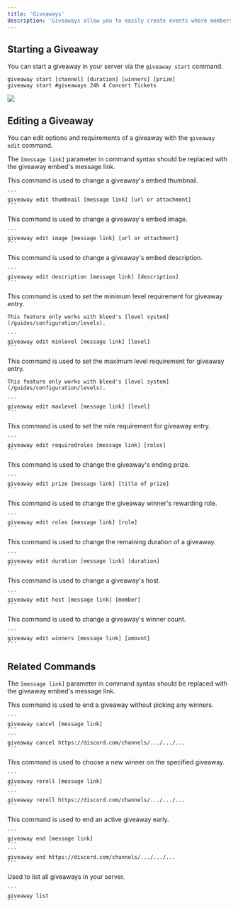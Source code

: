 ```yaml
---
title: 'Giveaways'
description: 'Giveaways allow you to easily create events where members have the chance to win set prizes.'
---
```


## Starting a Giveaway

You can start a giveaway in your server via the `giveaway start` command.

```
giveaway start [channel] [duration] [winners] [prize]
giveaway start #giveaways 24h 4 Concert Tickets
```

<Frame type="glass" caption="Simple giveaway usage">
  <img src="https://github.com/ju/docs/blob/main/static/gw.png?raw=true"/>
</Frame>

## Editing a Giveaway

You can edit options and requirements of a giveaway with the `giveaway edit` command.

<Info>The `[message link]` parameter in command syntax should be replaced with the giveaway embed's message link.</Info>

<AccordionGroup>
  <Accordion title="Change a giveaway's thumbnail">
    This command is used to change a giveaway's embed thumbnail.

    ```
    giveaway edit thumbnail [message link] [url or attachment]
    ```
  </Accordion>

  <Accordion title="Change a giveaway's image">
    This command is used to change a giveaway's embed image.

    ```
    giveaway edit image [message link] [url or attachment]
    ```
  </Accordion>

  <Accordion title="Change a giveaway's description">
    This command is used to change a giveaway's embed description.

    ```
    giveaway edit description [message link] [description]
    ```
  </Accordion>

  <Accordion title="Change a giveaway's minimum level">
    This command is used to set the minimum level requirement for giveaway entry.

    This feature only works with bleed's [level system](/guides/configuration/levels).

    ```
    giveaway edit minlevel [message link] [level]
    ```
  </Accordion>

  <Accordion title="Change a giveaway's maximum level">
    This command is used to set the maximum level requirement for giveaway entry.

    This feature only works with bleed's [level system](/guides/configuration/levels).

    ```
    giveaway edit maxlevel [message link] [level]
    ```
  </Accordion>

  <Accordion title="Change a giveaway's required role">
    This command is used to set the role requirement for giveaway entry.

    ```
    giveaway edit requiredroles [message link] [roles]
    ```
  </Accordion>

  <Accordion title="Change a giveaway's prize">
    This command is used to change the giveaway's ending prize.

    ```
    giveaway edit prize [message link] [title of prize]
    ```
  </Accordion>

  <Accordion title="Change a giveaway's winner roles">
    This command is used to change the giveaway winner's rewarding role.

    ```
    giveaway edit roles [message link] [role]
    ```
  </Accordion>

  <Accordion title="Change a giveaway's duration">
    This command is used to change the remaining duration of a giveaway.

    ```
    giveaway edit duration [message link] [duration]
    ```
  </Accordion>

  <Accordion title="Change a giveaway's host">
    This command is used to change a giveaway's host.

    ```
    giveaway edit host [message link] [member]
    ```
  </Accordion>

  <Accordion title="Change a giveaway's winners">
    This command is used to change a giveaway's winner count.

    ```
    giveaway edit winners [message link] [amount]
    ```
  </Accordion>
</AccordionGroup>

## Related Commands

<Info>The `[message link]` parameter in command syntax should be replaced with the giveaway embed's message link.</Info>

<AccordionGroup>
  <Accordion title="Cancel a giveaway">
   This command is used to end a giveaway without picking any winners.

    ```
    giveaway cancel [message link]
    ```
    ```
    giveaway cancel https://discord.com/channels/.../.../...
    ```

  </Accordion>

  <Accordion title="Reroll a giveaway">
    This command is used to choose a new winner on the specified giveaway.

    ```
    giveaway reroll [message link]
    ```
    ```
    giveaway reroll https://discord.com/channels/.../.../...
    ```
  </Accordion>

  <Accordion title="End a giveaway">
    This command is used to end an active giveaway early.

    ```
    giveaway end [message link]
    ```
    ```
    giveaway end https://discord.com/channels/.../.../...
    ```
  </Accordion>
  <Accordion title="List all giveaways">
    Used to list all giveaways in your server.

    ```
    giveaway list
    ```
  </Accordion>
</AccordionGroup>
